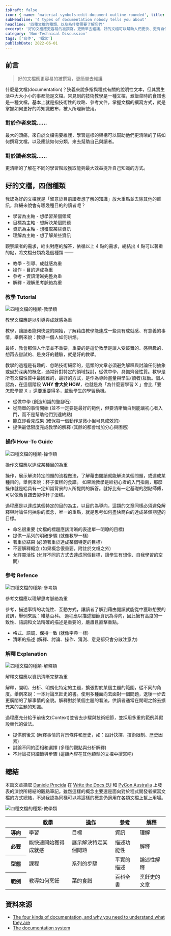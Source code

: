 ```yaml
---
isDraft: false
icon: { name: 'material-symbols:edit-document-outline-rounded', title: '文件符號' }
subHeadline: '4 types of documentation nobody tells you about'
headline: '四種文檔的種類，以及為什麼需要了解它們'
excerpt: '好的文檔應更容易的被撰寫，更簡單去維護，好的文檔可以幫助人們更快、更有自信的去上手某一項技術。本篇統整幫助你理解文檔可以被拆分為的 4 個種類，並且如何更好的整理、傳遞你的知識和想法，擷取自 Daniele Procida 發表的演說所總結的觀點筆記。'
category: 'Non-Technical Discussion'
tags: ['寫作', '概念']
publishDate: 2022-06-01
---
```


## 前言

> 好的文檔應更容易的被撰寫，更簡單去維護

什麼是文檔(documentation)？狹義來說多指與程式有關的說明性文本，但其實生活中大大小小的事都能是文檔。常見到的技術教學是一種文檔，煮飯菜時的食譜也是一種文檔，基本上就是指技術性的攻略、參考文件，掌握文檔的撰寫方式，就是掌握如何更好的將知識散布，被人所理解使用。

### 對於作者來說……

最大的頭痛，來自於文檔需要維護，學習這樣的架構可以幫助他們更清晰的了結如何撰寫文檔，以及應該如何分類，來去幫助自己與讀者。

### 對於讀者來說……

更清晰的了解在不同的學習階段獲取能夠最大效益提升自己知識的方式。

## 好的文檔，四個種類

我認為好的文檔就是「留意於目前讀者想了解的知識」放大重點並去除其他的雜訊，詳細來說會有哪幾種目的的讀者呢？

- 學習為主軸 - 想學習某個領域
- 目標為主軸 - 想解決某個問題
- 資訊為主軸 - 想獲取某些資訊
- 理解為主軸 - 想了解某些資訊

觀察讀者的需求，給出對應的解答，依循以上 4 點的需求，總結出 4 點可以著重的點，將文檔分類為幾個種類 ——

- 教學 - 引導、成就感為重
- 操作 - 目的達成為重
- 參考 - 資訊清晰完整為重
- 解釋 - 理解思考脈絡為重

### 教學 Tutorial

![四種文檔的種類-教學類](./tutorial.png)

教學文檔應是以引導與成就感為重

教學，讓讀者能夠快速的開始，了解藉由教學能達成一些具有成就感、有意義的事情，舉例來說：教導一個人如何烘焙。

最終，教會那個人什麼並不重要，重要的是這份教學是讓人受鼓舞的、感興趣的、想再去嘗試的、是良好的體驗，就是好的教學。

教學的過程是有趣的、忽略技術細節的，這類的文章必須避免解釋與討論任何抽象或過於深奧的概念，通常針對特定的領域探討，從做中學，具備齊發性質。教學是所有文檔性質中最困難的，最好的方式，是作為導師盡量與學生(讀者)互動。個人認為，在這個階段 **WHY 會大於 HOW**，也就是為「為什麼要學習 X 」會比「要怎麼學習 X 」還要重要得多，啟動學生的學習動機。

- 從做中學 (創造知識的墊腳石)
- 從簡單的事情開始 (並不一定要是最好的範例，但要清晰簡白到能讓初心者入門，而不是幫助他們到達終點)
- 能立即看見成果 (確保每一個動作是微小但可見成效的)
- 提供最低限度完成教學的解釋 (其餘的都會增加分心與困惑)

### 操作 How-To Guide

![四種文檔的種類-操作類](./how-to-guide.png)

操作文檔應以達成某種目的為重

操作，展示解決特定問題的流程做法，了解藉由閱讀就能解決某個問題，或達成某種目的，舉例來說：杯子蛋糕的食譜。 如果說教學是給初心者的入門指南，那麼操作就是給具有一定知識背景的人所提問的解答。就好比有一定基礎的甜點師傅，可以依循食譜去製作杯子蛋糕。

過程應是以達成某個特定的目的為主，以目的為導向，這類的文章同樣必須避免解釋與討論任何抽象的概念，唯一的重點，就是思考如何盡快簡白的達成某個期望的目標。

- 命名很重要 (文檔的標題應該清晰的表達單一明瞭的目標)
- 提供一系列的明確步驟 (就像教學一樣)
- 著重於結果 (必須著重於達成某個特定的目標)
- 不要解釋概念 (如果概念很重要，附註於文檔之外)
- 允許靈活性 (允許不同的方式去達成同個目標，讓學生有想像、自我學習的空間)

### 參考 Refence

![四種文檔的種類-參考類](./refence.png)

參考文檔應以理解思考脈絡為重

參考，描述事情的功能性、互動方式，讓讀者了解到藉由閱讀就能從中獲取想要的資訊，舉例來說：維基百科。 過程應以描述細節資訊為導向，因此擁有高度的一致性、語調和文法精確的描述是重要的，嚴肅且直擊重點。

- 格式、語調、保持一致 (就像字典一樣)
- 清晰的描述 (解釋、討論、操作、猜測、意見都只會分散注意力)

### 解釋 Explanation

![四種文檔的種類-解釋類](./explanation.png)

解釋文檔應以資訊清晰完整為重

解釋，闡明、分析、明朗化特定的主題，擴張對於某個主題的範圍，從不同的角度。舉例來說：一本討論烹飪史的書。使用多種面向去面對一個問題，退後一步去更廣闊的了解事情的全貌。解釋對於某個主題的看法，供讀者通常在閒暇之餘去擴充某的主題的知識。

過程應充分給予前後文(Context)並省去步驟與技術細節，並採用多重的範例與假設替代的做法。

- 提供前後文 (解釋事情的背景條件和歷史，如：設計抉擇、技術限制、歷史因素)
- 討論不同的面相和選擇 (多種的觀點與分析解釋)
- 不討論技術細節與步驟 (這類內容在其他類型的文檔中撰寫吧)

## 總結

本篇文章擷取 [Daniele Procida](https://twitter.com/evildmp) 在 [Write the Docs EU](https://www.youtube.com/watch?v=p0PPtdRHG6M) 和 [PyCon Australia](https://www.youtube.com/embed/t4vKPhjcMZg) 上發表的演說所總結的觀點筆記。雖然這樣的概念主要還是面向對於程式開發者撰寫文檔的方式總結，不過我認為同樣可以將這樣的概念仍適用在各類文檔上幫上用場。

![四種文檔的種類-教學類](./grid.png)

<table class="table-fixed">
  <thead>
    <tr>
      <th></th>
      <th>
        <a href="https://documentation.divio.com/tutorials/#tutorials">教學</a>
      </th>
      <th>
        <a href="https://documentation.divio.com/how-to-guides/#how-to">操作</a>
      </th>
      <th>
        <a href="https://documentation.divio.com/reference/#reference">參考</a>
      </th>
      <th>
        <a href="https://documentation.divio.com/explanation/#explanation">解釋</a>
      </th>
    </tr>
  </thead>
  <tbody>
    <tr>
      <th style="min-width: 50px;">導向</th>
      <td>學習</td>
      <td>目標</td>
      <td>資訊</td>
      <td>理解</td>
    </tr>
    <tr>
      <th>必要</th>
      <td>能快速開始獲得成就感</td>
      <td>展示解決特定某個問題</td>
      <td>描述功能性</td>
      <td>解釋</td>
    </tr>
    <tr>
      <th>型態</th>
      <td>課程</td>
      <td>系列的步驟</td>
      <td>平實的描述</td>
      <td>論述性解釋</td>
    </tr>
    <tr>
      <th>範例</th>
      <td>教導如何烹飪</td>
      <td>菜的食譜</td>
      <td>百科全書</td>
      <td>烹飪史的文章</td>
    </tr>
  </tbody>
</table>

## 資料來源

- [The four kinds of documentation, and why you need to understand what they are](https://www.writethedocs.org/videos/eu/2017/the-four-kinds-of-documentation-and-why-you-need-to-understand-what-they-are-daniele-procida/)
- [The documentation system](https://documentation.divio.com/)
